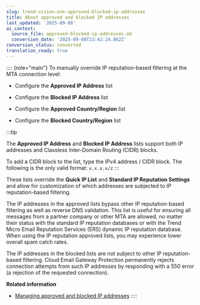 ```yaml
---
slug: trend-vision-one-approved-blocked-ip-addresses
title: About approved and blocked IP addresses
last_updated: '2025-09-08'
ai_context:
  source_file: approved-blocked-ip-addresses.md
  conversion_date: '2025-09-08T23:42:24.862Z'
conversion_status: converted
translation_ready: true
---
```


:::: {role="main"}
To manually override IP reputation-based filtering at the MTA connection level:

- Configure the **Approved IP Address** list

- Configure the **Blocked IP Address** list

- Configure the **Approved Country/Region** list

- Configure the **Blocked Country/Region** list

:::tip

The **Approved IP Address** and **Blocked IP Address** lists support both IP addresses and Classless Inter-Domain Routing (CIDR) blocks.

To add a CIDR block to the list, type the IPv4 address / CIDR block. The following is the only valid format: `x.x.x.x/z`
:::

These lists override the **Quick IP List** and **Standard IP Reputation Settings** and allow for customization of which addresses are subjected to IP reputation-based filtering.

The IP addresses in the approved lists bypass other IP reputation-based filtering as well as reverse DNS validation. This list is useful for ensuring all messages from a partner company or other MTA are allowed, no matter their status with the standard IP reputation databases or with the Trend Micro Email Reputation Services (ERS) dynamic IP reputation database. When using the IP reputation approved lists, you may experience lower overall spam catch rates.

The IP addresses in the blocked lists are not subject to other IP reputation-based filtering. Cloud Email Gateway Protection permanently rejects connection attempts from such IP addresses by responding with a 550 error (a rejection of the requested connection).

**Related information**

- [Managing approved and blocked IP addresses](manage-approved-blocked-ips.mdx)
::::
